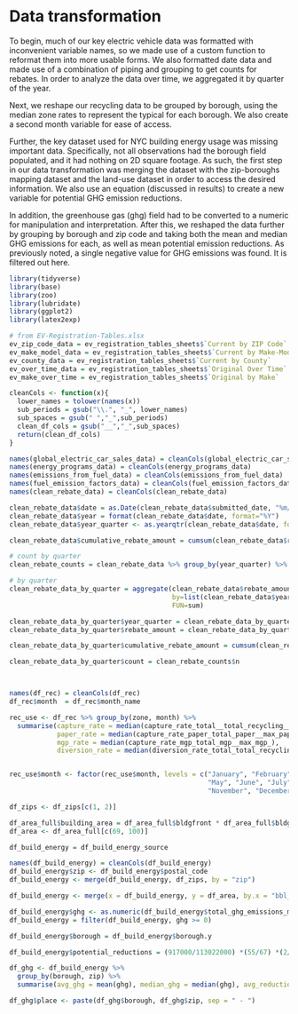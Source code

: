 # Data transformation

To begin, much of our key electric vehicle data was formatted with inconvenient variable names, so we made use of a custom function to reformat them into more usable forms. We also formatted date data and made use of a combination of piping and grouping to get counts for rebates. In order to analyze the data over time, we aggregated it by quarter of the year.

Next, we reshape our recycling data to be grouped by borough, using the median zone rates to represent the typical for each borough. We also create a second month variable for ease of access.

Further, the key dataset used for NYC building energy usage was missing important data. Specifically, not all observations had the borough field populated, and it had nothing on 2D square footage. As such, the first step in our data transformation was merging the dataset with the zip-boroughs mapping dataset and the land-use dataset in order to access the desired information. We also use an equation (discussed in results) to create a new variable for potential GHG emission reductions.

In addition, the greenhouse gas (ghg) field had to be converted to a numeric for manipulation and interpretation. After this, we reshaped the data further by grouping by borough and zip code and taking both the mean and median GHG emissions for each, as well as mean potential emission reductions. As previously noted, a single negative value for GHG emissions was found. It is filtered out here.

```r
library(tidyverse)
library(base)
library(zoo)
library(lubridate)
library(ggplot2)
library(latex2exp)

# from EV-Registration-Tables.xlsx
ev_zip_code_data = ev_registration_tables_sheets$`Current by ZIP Code`
ev_make_model_data = ev_registration_tables_sheets$`Current by Make-Model`
ev_county_data = ev_registration_tables_sheets$`Current by County`
ev_over_time_data = ev_registration_tables_sheets$`Original Over Time`
ev_make_over_time = ev_registration_tables_sheets$`Original by Make`

cleanCols <- function(x){
  lower_names = tolower(names(x))
  sub_periods = gsub("\\.", "_", lower_names)
  sub_spaces = gsub(" ","_",sub_periods)
  clean_df_cols = gsub("__","_",sub_spaces)
  return(clean_df_cols)
}

names(global_electric_car_sales_data) = cleanCols(global_electric_car_sales_data)
names(energy_programs_data) = cleanCols(energy_programs_data)
names(emissions_from_fuel_data) = cleanCols(emissions_from_fuel_data)
names(fuel_emission_factors_data) = cleanCols(fuel_emission_factors_data)
names(clean_rebate_data) = cleanCols(clean_rebate_data)

clean_rebate_data$date = as.Date(clean_rebate_data$submitted_date, "%m/%d/%Y")
clean_rebate_data$year = format(clean_rebate_data$date, format="%Y")
clean_rebate_data$year_quarter <- as.yearqtr(clean_rebate_data$date, format = "%Y-%m-%d")

clean_rebate_data$cumulative_rebate_amount = cumsum(clean_rebate_data$rebate_amount_usd_)

# count by quarter
clean_rebate_counts = clean_rebate_data %>% group_by(year_quarter) %>% tally()

# by quarter
clean_rebate_data_by_quarter = aggregate(clean_rebate_data$rebate_amount_usd_,
                                         by=list(clean_rebate_data$year_quarter),
                                         FUN=sum)

clean_rebate_data_by_quarter$year_quarter = clean_rebate_data_by_quarter$`Group.1`
clean_rebate_data_by_quarter$rebate_amount = clean_rebate_data_by_quarter$x

clean_rebate_data_by_quarter$cumulative_rebate_amount = cumsum(clean_rebate_data_by_quarter$rebate_amount)

clean_rebate_data_by_quarter$count = clean_rebate_counts$n



names(df_rec) = cleanCols(df_rec)
df_rec$month  = df_rec$month_name

rec_use <- df_rec %>% group_by(zone, month) %>% 
  summarise(capture_rate = median(capture_rate_total__total_recycling__leaves_recycling___max_paper__max_mgp_x100),
            paper_rate = median(capture_rate_paper_total_paper__max_paper_),
            mgp_rate = median(capture_rate_mgp_total_mgp__max_mgp_),
            diversion_rate = median(diversion_rate_total_total_recycling__total_waste_))


rec_use$month <- factor(rec_use$month, levels = c("January", "February", "March", "April",
                                                  "May", "June", "July", "August", "September",
                                                  "November", "December"))

df_zips <- df_zips[c(1, 2)]

df_area_full$building_area = df_area_full$bldgfront * df_area_full$bldgdepth 
df_area <- df_area_full[c(69, 100)]

df_build_energy = df_build_energy_source

names(df_build_energy) = cleanCols(df_build_energy)
df_build_energy$zip <- df_build_energy$postal_code
df_build_energy <- merge(df_build_energy, df_zips, by = "zip")

df_build_energy <- merge(x = df_build_energy, y = df_area, by.x = "bbl__10_digits", by.y = "bbl")

df_build_energy$ghg <- as.numeric(df_build_energy$total_ghg_emissions_metric_tons_co2e_)
df_build_energy = filter(df_build_energy, ghg >= 0) 

df_build_energy$borough = df_build_energy$borough.y

df_build_energy$potential_reductions = (917000/113022000) *(55/67) *(2/3) * df_build_energy$building_area

df_ghg <- df_build_energy %>% 
  group_by(borough, zip) %>% 
  summarise(avg_ghg = mean(ghg), median_ghg = median(ghg), avg_reductions = mean(potential_reductions))

df_ghg$place <- paste(df_ghg$borough, df_ghg$zip, sep = " - ")
```
